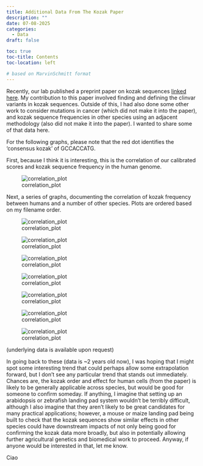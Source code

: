 ```yaml
---
title: Additional Data From The Kozak Paper
description: ""
date: 07-08-2025
categories:
  - Data
draft: false

toc: true
toc-title: Contents
toc-location: left

# based on MarvinSchmitt format
---
```


Recently, our lab published a preprint paper on kozak sequences [linked here](https://www.biorxiv.org/content/10.1101/2025.04.28.651141v1). My contribution to this paper involved finding and defining the clinvar variants in kozak sequences. Outside of this, I had also done some other work to consider mutations in cancer (which did not make it into the paper), and kozak sequence frequencies in other species using an adjacent methodology (also did not make it into the paper). I wanted to share some of that data here.

For the following graphs, please note that the red dot identifies the 'consensus kozak' of GCCACCATG.

First, because I think it is interesting, this is the correlation of our calibrated scores and kozak sequence frequency in the human genome.

![correlation_plot](calcorplot.png)

Next, a series of graphs, documenting the correlation of kozak frequency between humans and a number of other species. Plots are ordered based on my filename order.

![correlation_plot](arabidopsis.png)

![correlation_plot](celegans.png)

![correlation_plot](chicken.png)

![correlation_plot](drosophila.png)

![correlation_plot](maize.png)

![correlation_plot](mouse.png)

![correlation_plot](zebrafish.png)

(underlying data is available upon request)

In going back to these (data is \~2 years old now), I was hoping that I might spot some interesting trend that could perhaps allow some extrapolation forward, but I don't see any particular trend that stands out immediately. Chances are, the kozak order and effect for human cells (from the paper) is likely to be generally applicable across species, but would be good for someone to confirm someday. If anything, I imagine that setting up an arabidopsis or zebrafish landing pad system wouldn't be terribly difficult, although I also imagine that they aren't likely to be great candidates for many practical applications; however, a mouse or maize landing pad being built to check that the kozak sequences show similar effects in other species could have downstream impacts of not only being good for confirming the kozak data more broadly, but also in potentially allowing further agricultural genetics and biomedical work to proceed. Anyway, if anyone would be interested in that, let me know.

Ciao
